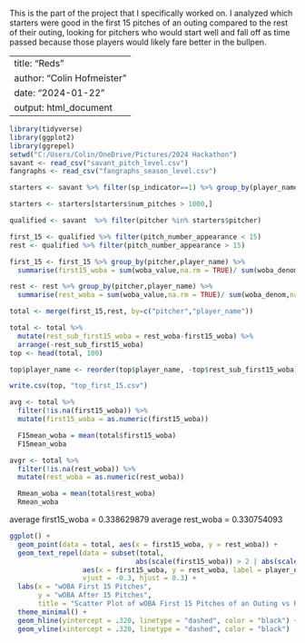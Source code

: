 This is the part of the project that I specifically worked on. I analyzed which starters were good in the first 15 pitches of an outing compared to the rest of their outing, looking for pitchers who would start well and fall off as time passed because those players would likely fare better in the bullpen.

---
title: "Reds"
author: "Colin Hofmeister"
date: "2024-01-22"
output: html_document
---
```{r}

library(tidyverse)
library(ggplot2)
library(ggrepel)
setwd("C:/Users/Colin/OneDrive/Pictures/2024 Hackathon")
savant <- read_csv("savant_pitch_level.csv")
fangraphs <- read_csv("fangraphs_season_level.csv")
```



```{r}
starters <- savant %>% filter(sp_indicator==1) %>% group_by(player_name, pitcher) %>% summarise(num_pitches = n())

starters <- starters[starters$num_pitches > 1000,]

qualified <- savant  %>% filter(pitcher %in% starters$pitcher)
```

```{r}
first_15 <- qualified %>% filter(pitch_number_appearance < 15)
rest <- qualified %>% filter(pitch_number_appearance > 15)

first_15 <- first_15 %>% group_by(pitcher,player_name) %>% 
  summarise(first15_woba = sum(woba_value,na.rm = TRUE)/ sum(woba_denom,na.rm = TRUE))

rest <- rest %>% group_by(pitcher,player_name) %>% 
  summarise(rest_woba = sum(woba_value,na.rm = TRUE)/ sum(woba_denom,na.rm = TRUE))

total <- merge(first_15,rest, by=c("pitcher","player_name"))

total <- total %>% 
  mutate(rest_sub_first15_woba = rest_woba-first15_woba) %>% 
  arrange(-rest_sub_first15_woba)
top <- head(total, 100)

top$player_name <- reorder(top$player_name, -top$rest_sub_first15_woba)

write.csv(top, "top_first_15.csv")

avg <- total %>% 
  filter(!is.na(first15_woba)) %>% 
  mutate(first15_woba = as.numeric(first15_woba))

  F15mean_woba = mean(total$first15_woba)
  F15mean_woba

avgr <- total %>% 
  filter(!is.na(rest_woba)) %>% 
  mutate(rest_woba = as.numeric(rest_woba))

  Rmean_woba = mean(total$rest_woba)
  Rmean_woba
```

average first15_woba = 0.338629879
average rest_woba = 0.330754093

```{r}
ggplot() +
  geom_point(data = total, aes(x = first15_woba, y = rest_woba)) +
  geom_text_repel(data = subset(total, 
                               abs(scale(first15_woba)) > 2 | abs(scale(rest_woba)) > 2.5),
                  aes(x = first15_woba, y = rest_woba, label = player_name),
                  vjust = -0.3, hjust = 0.3) + 
  labs(x = "wOBA First 15 Pitches", 
       y = "wOBA After 15 Pitches", 
       title = "Scatter Plot of wOBA First 15 Pitches of an Outing vs Rest of the Outing") +
  theme_minimal() +
  geom_hline(yintercept = .320, linetype = "dashed", color = "black") +
  geom_vline(xintercept = .320, linetype = "dashed", color = "black") 

```



